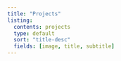 ```yaml
---
title: "Projects"
listing:
  contents: projects
  type: default
  sort: "title-desc"
  fields: [image, title, subtitle]
---
```

